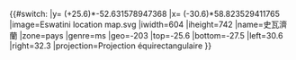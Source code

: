 {{#switch:{{{1}}}
|y= ({{{2}}}+25.6)*-52.631578947368
|x= ({{{3}}}-30.6)*58.823529411765
|image=Eswatini location map.svg
|iwidth=604
|iheight=742
|name=史瓦濟蘭
|zone=pays
|genre=ms
|geo=-203
|top=-25.6
|bottom=-27.5
|left=30.6
|right=32.3
|projection=Projection équirectangulaire
}}<noinclude>{{Location map/Info|Swaziland}}
{{Documentation}}
</noinclude>